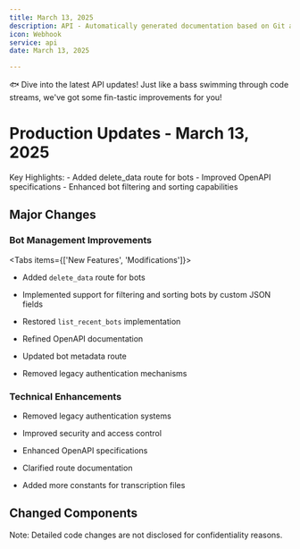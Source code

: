 ```yaml
---
title: March 13, 2025
description: API - Automatically generated documentation based on Git activity.
icon: Webhook
service: api
date: March 13, 2025

---
```


🐟 Dive into the latest API updates! Just like a bass swimming through code streams, we've got some fin-tastic improvements for you!

# Production Updates - March 13, 2025

<Callout type="info">
Key Highlights:
- Added delete_data route for bots
- Improved OpenAPI specifications
- Enhanced bot filtering and sorting capabilities
</Callout>

## Major Changes

### Bot Management Improvements

<Tabs items={['New Features', 'Modifications']}>
  <Tab value="New Features">

- Added `delete_data` route for bots
- Implemented support for filtering and sorting bots by custom JSON fields
- Restored `list_recent_bots` implementation

  </Tab>
  <Tab value="Modifications">

- Refined OpenAPI documentation
- Updated bot metadata route
- Removed legacy authentication mechanisms

  </Tab>
</Tabs>

### Technical Enhancements

<Accordions>
  <Accordion title="Authentication Updates" value="auth">

- Removed legacy authentication systems
- Improved security and access control

  </Accordion>
  <Accordion title="Documentation Improvements" value="docs">

- Enhanced OpenAPI specifications
- Clarified route documentation
- Added more constants for transcription files

  </Accordion>
</Accordions>

## Changed Components

<Files>
  <Folder name="api_server">
    <Folder name="baas_engine">
      <File name="tokens/constants.rs" />
      <File name="transcriber/providers/gladia.rs" />
      <File name="transcriber/providers/runpod.rs" />
    </Folder>
    <Folder name="baas_handler">
      <File name="app_state.rs" />
      <File name="bots/public.rs" />
      <File name="routers.rs" />
    </Folder>
  </Folder>
</Files>

<Callout type="warn">
  Note: Detailed code changes are not disclosed for confidentiality reasons.
</Callout>